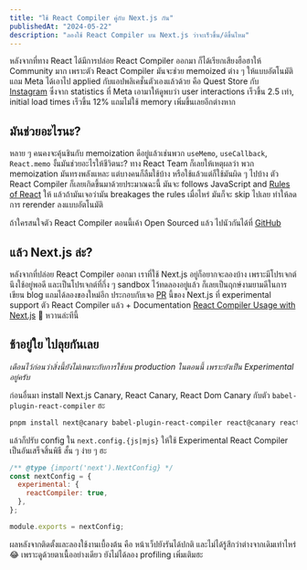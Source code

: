 ```yaml
---
title: "ใช้ React Compiler คู่กับ Next.js กัน"
publishedAt: "2024-05-22"
description: "ลองใช้ React Compiler บน Next.js ว่าจะเร็วขึ้น/ดีขึ้นไหม"
---
```


หลังจากที่ทาง React ได้มีการปล่อย React Compiler ออกมา ก็ได้เรียกเสียงฮือฮาให้ Community มาก เพราะตัว React Compiler มันจะช่วย memoized ต่าง ๆ ให้แบบอัตโนมัติ แถม Meta ได้เอาไป applied กับแอปพลิเคชั่นตัวเองแล้วด้วย คือ Quest Store กับ [Instagram](https://instagram.com) ซึ่งจาก statistics ที่ Meta เอามาให้ดูพบว่า user interactions เร็วขึ้น 2.5 เท่า, initial load times เร็วขึ้น 12% แถมไม่ใช้ memory เพิ่มขึ้นเลยอีกต่างหาก

## มันช่วยอะไรนะ?

หลาย ๆ คนคงจะคุ้นชินกับ memoization ดีอยู่แล้วเช่นพวก `useMemo`, `useCallback`, `React.memo` งั้นมันช่วยอะไรให้ชีวิตนะ? ทาง React Team ก็เลยให้เหตุผลว่า พวก memoization มันทรงพลังแหละ แต่บางคนก็ลืมใช้บ้าง หรือใช้แล้วแต่ก็ใช้มันผิด ๆ ไปบ้าง ตัว React Compiler ก็เลยเกิดขึ้นมาด้วยประมาณฉะนี้ มันจะ follows JavaScript and [Rules of React](https://react.dev/reference/rules) ให้ แล้วถ้ามันเจอว่ามัน breakages the rules เมื่อไหร่ มันก็จะ skip ไปเลย ทำให้ลดการ rerender ลงแบบอัตโนมัติ

ถ้าใครสนใจตัว React Compiler ตอนนี้เค้า Open Sourced แล้ว ไปนัวกันได้ที่ [GitHub](https://github.com/facebook/react/tree/main/compiler)

## แล้ว Next.js ล่ะ?

หลังจากที่ปล่อย React Compiler ออกมา เราที่ใช้ Next.js อยู่ก็อยากจะลองบ้าง เพราะมีโปรเจกต์นึงใช้อยู่พอดี และเป็นโปรเจกต์ที่กึ่ง ๆ sandbox ไว้ทดลองอยู่แล้ว ก็เลยเป็นฤกษ์งามยามดีในการเขียน blog แถมได้ลองของใหม่อีก ประกอบกับเจอ [PR](https://github.com/vercel/next.js/pull/65804) นี้ของ Next.js ที่ experimental support ตัว React Compiler แล้ว + Documentation [React Compiler Usage with Next.js](https://react.dev/learn/react-compiler#usage-with-nextjs) 🤤 หวานล่ะทีนี้

## ช้าอยู่ใย ไปลุยกันเลย

*เตือนไว้ก่อนว่าสิ่งนี้ยังไม่เหมาะกับการใช้บน production ในตอนนี้ เพราะยังเป็น Experimental อยู่ครับ*

ก่อนอื่นมา install Next.js Canary, React Canary, React Dom Canary กับตัว `babel-plugin-react-compiler` ฮะ
```bash
pnpm install next@canary babel-plugin-react-compiler react@canary react-dom@canary
```

แล้วก็ปรับ config ใน `next.config.{js|mjs}` ให้ใช้ Experimental React Compiler เป็นอันเสร็จสิ้นพิธี สั้น ๆ ง่าย ๆ ฮะ
```next.config.js
/** @type {import('next').NextConfig} */
const nextConfig = {
  experimental: {
    reactCompiler: true,
  },
};

module.exports = nextConfig;
```

ผลหลังจากติดตั้งและลองใช้งานเบื้องต้น คือ หน้าเว็ปยังรันได้ปกติ และไม่ได้รู้สึกว่าต่างจากเดิมเท่าไหร่ 😂 เพราะดูด้วยตาเนื้ออย่างเดียว ยังไม่ได้ลอง profiling เพิ่มเติมฮะ